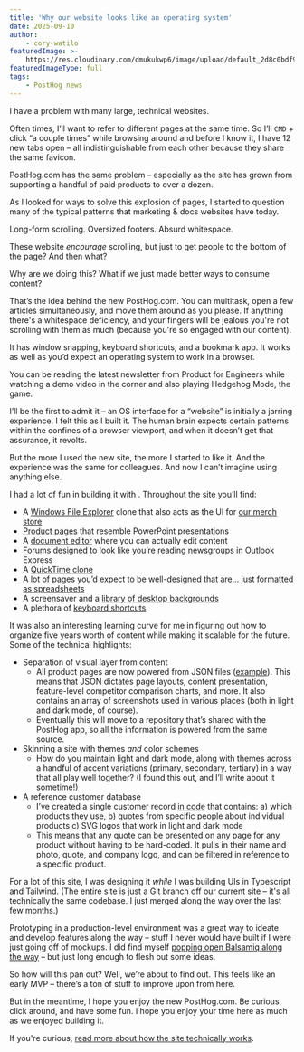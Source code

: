 ```yaml
---
title: 'Why our website looks like an operating system'
date: 2025-09-10
author:
    - cory-watilo
featuredImage: >-
    https://res.cloudinary.com/dmukukwp6/image/upload/default_2d8c0bdf90.png
featuredImageType: full
tags:
    - PostHog news
---
```


I have a problem with many large, technical websites.

Often times, I’ll want to refer to different pages at the same time. So I’ll `CMD` + click “a couple times” while browsing around and before I know it, I have 12 new tabs open – all indistinguishable from each other because they share the same favicon.

PostHog.com has the same problem – especially as the site has grown from supporting a handful of paid products to over a dozen.

As I looked for ways to solve this explosion of pages, I started to question many of the typical patterns that marketing & docs websites have today.

Long-form scrolling. Oversized footers. Absurd whitespace.

These website _encourage_ scrolling, but just to get people to the bottom of the page? And then what?

Why are we doing this? What if we just made better ways to consume content?

That’s the idea behind the new PostHog.com. You can multitask, open a few articles simultaneously, and move them around as you please. If anything there's a whitespace deficiency, and your fingers will be jealous you're not scrolling with them as much (because you're so engaged with our content).

It has window snapping, keyboard shortcuts, and a bookmark app. It works as well as you’d expect an operating system to work in a browser.

You can be reading the latest newsletter from Product for Engineers while watching a demo video in the corner and also playing Hedgehog Mode, the game.

I’ll be the first to admit it – an OS interface for a “website” is initially a jarring experience. I felt this as I built it. The human brain expects certain patterns within the confines of a browser viewport, and when it doesn’t get that assurance, it revolts.

But the more I used the new site, the more I started to like it. And the experience was the same for colleagues. And now I can’t imagine using anything else.

I had a lot of fun in building it with <TeamMember name="Eli Kinsey" />. Throughout the site you’ll find:

-   A [Windows File Explorer](/products) clone that also acts as the UI for [our merch store](/merch)
-   [Product pages](/llm-analytics) that resemble PowerPoint presentations
-   A [document editor](/customers) where you can actually edit content
-   [Forums](/questions) designed to look like you’re reading newsgroups in Outlook Express
-   A [QuickTime clone](/demo)
-   A lot of pages you’d expect to be well-designed that are… just [formatted as spreadsheets](/changelog)
-   A screensaver and a [library of desktop backgrounds](/display-options)
-   A plethora of [keyboard shortcuts](/kbd)

It was also an interesting learning curve for me in figuring out how to organize five years worth of content while making it scalable for the future. Some of the technical highlights:

-   Separation of visual layer from content
    -   All product pages are now powered from JSON files ([example](https://github.com/PostHog/posthog.com/blob/windows-n-such/src/hooks/productData/session_replay.tsx)). This means that JSON dictates page layouts, content presentation, feature-level competitor comparison charts, and more. It also contains an array of screenshots used in various places (both in light and dark mode, of course).
    -   Eventually this will move to a repository that’s shared with the PostHog app, so all the information is powered from the same source.
-   Skinning a site with themes _and_ color schemes
    -   How do you maintain light and dark mode, along with themes across a handful of accent variations (primary, secondary, tertiary) in a way that all play well together? (I found this out, and I’ll write about it sometime!)
-   A reference customer database
    -   I’ve created a single customer record [in code](https://github.com/PostHog/posthog.com/blob/windows-n-such/src/hooks/useCustomers.tsx) that contains: a) which products they use, b) quotes from specific people about individual products c) SVG logos that work in light and dark mode
    -   This means that any quote can be presented on any page for any product without having to be hard-coded. It pulls in their name and photo, quote, and company logo, and can be filtered in reference to a specific product.

For a lot of this site, I was designing it _while_ I was building UIs in Typescript and Tailwind. (The entire site is just a Git branch off our current site – it's all technically the same codebase. I just merged along the way over the last few months.)

Prototyping in a production-level environment was a great way to ideate and develop features along the way – stuff I never would have built if I were just going off of mockups. I did find myself [popping open Balsamiq along the way](https://x.com/ninepixelgrid/status/1936994050625679692) – but just long enough to flesh out some ideas.

So how will this pan out? Well, we’re about to find out. This feels like an early MVP – there’s a ton of stuff to improve upon from here.

But in the meantime, I hope you enjoy the new PostHog.com. Be curious, click around, and have some fun. I hope you enjoy your time here as much as we enjoyed building it.

If you're curious, [read more about how the site technically works](/handbook/engineering/posthog-com/how-posthog-website-works).
